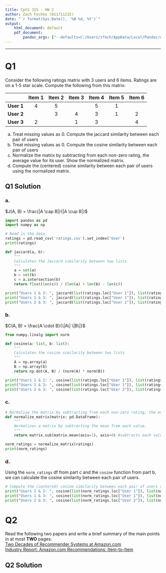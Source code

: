 ```yaml
---
title: CptS 315 - HW 2
author: Zach Fechko (011711215)
date: "`r format(Sys.Date(), '%B %d, %Y')`"
output: 
    html_document: default
    pdf_document:
        pandoc_args: ["--defaults=C:/Users/zfech/AppData/Local/Pandoc/dracula.yaml"]
---
```

***


# Q1
Consider the following ratings matrix with 3 users and 6 items. Ratings are on a 1-5 star scale. Compute the following from this matrix:  

| | Item 1 | Item 2 | Item 3 | Item 4 | Item 5 | Item 6 |
|:---:|:---:|:---:|:---:|:---:|:---:|:---:|
| **User 1** | 4 | 5 |   | 5 | 1 |   |
| **User 2** |   | 3 | 4 | 3 | 1 | 2 | 
| **User 3** | 2 |   | 1 | 3 |   | 4 |

a. Treat missing values as 0. Compute the jaccard similarity between each pair of users 
b. Treat missing values as 0. Compute the cosine similarity between each pair of users
c. Normalize the matrix by subtracting from each non-zero rating, the average value for its user. Show the normalized matrix. 
d. Compute the (centered) cosine similarity between each pair of users using the normalized matrix.

## Q1 Solution
### a. 
$J(A, B) = \frac{|A \cap B|}{|A \cup B|}$  

```python
import pandas as pd 
import numpy as np

# Read in the data
ratings = pd.read_csv('ratings.csv').set_index('User')
print(ratings)

def jaccard(a, b):
    """
    Calculates the Jaccard similarity between two lists.
    """
    a = set(a)
    b = set(b)
    c = a.intersection(b)
    return float(len(c)) / (len(a) + len(b) - len(c))

print("Users 1 & 2: ", jaccard(list(ratings.loc["User 1"]), list(ratings.loc["User 2"]))) #jaccard similarity between user 1 and 2
print("Users 1 & 3: ", jaccard(list(ratings.loc["User 1"]), list(ratings.loc["User 3"]))) #jaccard similarity between user 1 and 3
print("Users 2 & 3: ", jaccard(list(ratings.loc["User 2"]), list(ratings.loc["User 3"]))) #jaccard similarity between user 2 and 3
```

### b. 
$C(A, B) = \frac{A \cdot B}{\|A\| \|B\|}$  
```python
from numpy.linalg import norm

def cosine(a: list, b: list):
    """
    Calculates the cosine similarity between two lists
    """
    A = np.array(a)
    B = np.array(b)
    return np.dot(A, B) / (norm(A) * norm(B))

print("Users 1 & 2: ", cosine(list(ratings.loc["User 1"]), list(ratings.loc["User 2"]))) #cosine similarity between user 1 and 2
print("Users 1 & 3: ", cosine(list(ratings.loc["User 1"]), list(ratings.loc["User 3"]))) #cosine similarity between user 1 and 3
print("Users 2 & 3: ", cosine(list(ratings.loc["User 2"]), list(ratings.loc["User 3"]))) #cosine similarity between user 2 and 3
```

### c. 
```python
# Normalize the matrix by subtracting from each non-zero rating, the average value for its user. Show the normalized matrix.
def normalize_matrix(matrix: pd.DataFrame):
    """
    Normalizes a matrix by subtracting the mean from each value.
    """
    return matrix.sub(matrix.mean(axis=1), axis=0) #subtracts each value by the mean of the row

norm_ratings = normalize_matrix(ratings)
print(norm_ratings)
```

### d. 
Using the `norm_ratings` df from part c and the `cosine` function from part b, we can calculate the cosine similarity between each pair of users.  
```python
# Compute the (centered) cosine similarity between each pair of users using the normalized matrix.
print("Users 1 & 2: ", cosine(list(norm_ratings.loc["User 1"]), list(norm_ratings.loc["User 2"]))) #cosine similarity between user 1 and 2
print("Users 1 & 3: ", cosine(list(norm_ratings.loc["User 1"]), list(norm_ratings.loc["User 3"]))) #cosine similarity between user 1 and 3
print("Users 2 & 3: ", cosine(list(norm_ratings.loc["User 2"]), list(norm_ratings.loc["User 3"]))) #cosine similarity between user 2 and 3
```

# Q2
Read the following two papers and write a brief summary of the main points in at most **TWO** pages.  
[Two Decades of Recommender Systems at Amazon.com](https://www.computer.org/csdl/mags/ic/2017/03/mic2017030012.pdf)  
[Industry Report: Amazon.com Recommendations: Item-to-Item](https://www.cs.umd.edu/~samir/498/Amazon-Recommendations.pdf)

\pagebreak

## Q2 Solution
